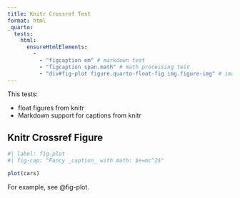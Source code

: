 ```yaml
---
title: Knitr Crossref Test
format: html
_quarto:
  tests:
    html:
      ensureHtmlElements:
        - 
          - "figcaption em" # markdown test
          - "figcaption span.math" # math processing test
          - "div#fig-plot figure.quarto-float-fig img.figure-img" # image
---
```



This tests:

- float figures from knitr
- Markdown support for captions from knitr

## Knitr Crossref Figure

```r
#| label: fig-plot
#| fig-cap: "Fancy _caption_ with math: $e=mc^2$"

plot(cars)
```

For example, see @fig-plot.